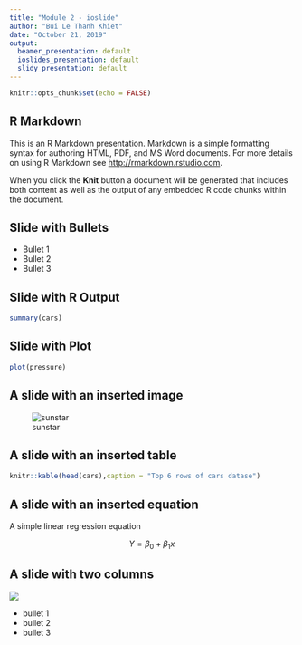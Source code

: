 ```yaml
---
title: "Module 2 - ioslide"
author: "Bui Le Thanh Khiet"
date: "October 21, 2019"
output:
  beamer_presentation: default
  ioslides_presentation: default
  slidy_presentation: default
---
```


```r
knitr::opts_chunk$set(echo = FALSE)
```

## R Markdown

This is an R Markdown presentation. Markdown is a simple formatting syntax for authoring HTML, PDF, and MS Word documents. For more details on using R Markdown see <http://rmarkdown.rstudio.com>.

When you click the **Knit** button a document will be generated that includes both content as well as the output of any embedded R code chunks within the document.

## Slide with Bullets

- Bullet 1
- Bullet 2
- Bullet 3

## Slide with R Output

```r
summary(cars)
```

## Slide with Plot

```r
plot(pressure)
```

## A slide with an inserted image {.flexbox.vcenter}

![sunstar](sunstar.png)

## A slide with an inserted table
```r
knitr::kable(head(cars),caption = "Top 6 rows of cars datase")
```

## A slide with an inserted equation

A simple linear regression equation

$$ Y=\beta_0+\beta_1x$$

## A slide with two columns{.column-2}

![](sunstar.png)

- bullet 1
- bullet 2
- bullet 3

